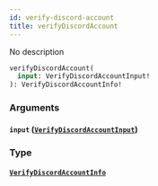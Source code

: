 ```yaml
---
id: verify-discord-account
title: verifyDiscordAccount
---
```



No description

```graphql
verifyDiscordAccount(
  input: VerifyDiscordAccountInput!
): VerifyDiscordAccountInfo!
```


### Arguments

#### `input` ([`VerifyDiscordAccountInput`](../../references/inputs/verify-discord-account-input))




### Type

#### [`VerifyDiscordAccountInfo`](../../references/objects/verify-discord-account-info) 






